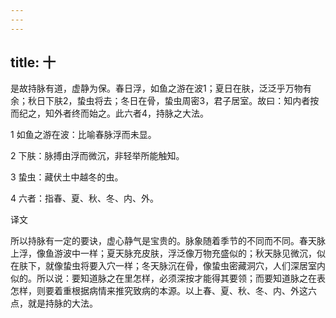 ```yaml
---
---
---
```

title: 十
---




是故持脉有道，虚静为保。春日浮，如鱼之游在波1；夏日在肤，泛泛乎万物有余；秋日下肤2，蛰虫将去；冬日在骨，蛰虫周密3，君子居室。故曰：知内者按而纪之，知外者终而始之。此六者4，持脉之大法。

1 如鱼之游在波：比喻春脉浮而未显。

2 下肤：脉搏由浮而微沉，非轻举所能触知。

3 蛰虫：藏伏土中越冬的虫。

4 六者：指春、夏、秋、冬、内、外。

译文

所以持脉有一定的要诀，虚心静气是宝贵的。脉象随着季节的不同而不同。春天脉上浮，像鱼游波中一样；夏天脉充皮肤，浮泛像万物充盛似的；秋天脉见微沉，似在肤下，就像蛰虫将要入穴一样；冬天脉沉在骨，像蛰虫密藏洞穴，人们深居室内似的。所以说：要知道脉之在里怎样，必须深按才能得其要领；而要知道脉之在表怎样，则要着重根据病情来推究致病的本源。以上春、夏、秋、冬、内、外这六点，就是持脉的大法。